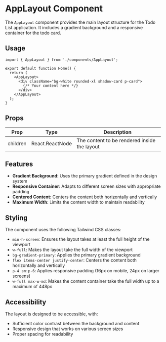 # AppLayout Component

The `AppLayout` component provides the main layout structure for the Todo List application. It includes a gradient background and a responsive container for the todo card.

## Usage

```tsx
import { AppLayout } from './components/AppLayout';

export default function Home() {
  return (
    <AppLayout>
      <div className="bg-white rounded-xl shadow-card p-card">
        {/* Your content here */}
      </div>
    </AppLayout>
  );
}
```

## Props

| Prop      | Type            | Description                                |
|-----------|----------------|--------------------------------------------|
| children  | React.ReactNode | The content to be rendered inside the layout |

## Features

- **Gradient Background**: Uses the primary gradient defined in the design system
- **Responsive Container**: Adapts to different screen sizes with appropriate padding
- **Centered Content**: Centers the content both horizontally and vertically
- **Maximum Width**: Limits the content width to maintain readability

## Styling

The component uses the following Tailwind CSS classes:

- `min-h-screen`: Ensures the layout takes at least the full height of the viewport
- `w-full`: Makes the layout take the full width of the viewport
- `bg-gradient-primary`: Applies the primary gradient background
- `flex items-center justify-center`: Centers the content both horizontally and vertically
- `p-4 sm:p-6`: Applies responsive padding (16px on mobile, 24px on larger screens)
- `w-full max-w-md`: Makes the content container take the full width up to a maximum of 448px

## Accessibility

The layout is designed to be accessible, with:

- Sufficient color contrast between the background and content
- Responsive design that works on various screen sizes
- Proper spacing for readability 